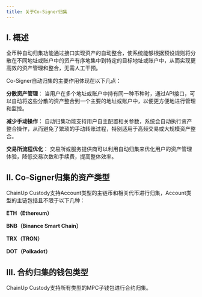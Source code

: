 ---
title: 关于Co-Signer归集
---

## I. 概述

全币种自动归集功能通过接口实现资产的自动整合，使系统能够根据预设规则将分散在不同地址或账户中的资产有序地集中到特定的目标地址或账户中，从而实现更高效的资产管理和整合，无需人工干预。

Co-Signer自动归集的主要作用体现在以下几点：

**分散资产管理**： 当用户在多个地址或账户中持有同一种币种时，通过API接口，可以自动将这些分散的资产整合到一个主要的地址或账户中，以便更方便地进行管理和监控。

**减少手动操作**： 自动归集功能支持用户自主配置相关参数，系统会自动执行资产整合操作，从而避免了繁琐的手动转账过程，特别适用于高频交易或大规模资产整合。

**交易所流程优化**： 交易所或服务提供商可以利用自动归集来优化用户的资产管理体验，降低交易次数和手续费，提高整体效率。


## II. Co-Signer归集的资产类型

ChainUp Custody支持Account类型的主链币和相关代币进行归集，Account类型的主链包括且不限于以下几种：

**ETH（Ethereum）**

**BNB（Binance Smart Chain）**

**TRX（TRON）**

**DOT（Polkadot）**




## III. 合约归集的钱包类型

ChainUp Custody支持所有类型的MPC子钱包进行合约归集。